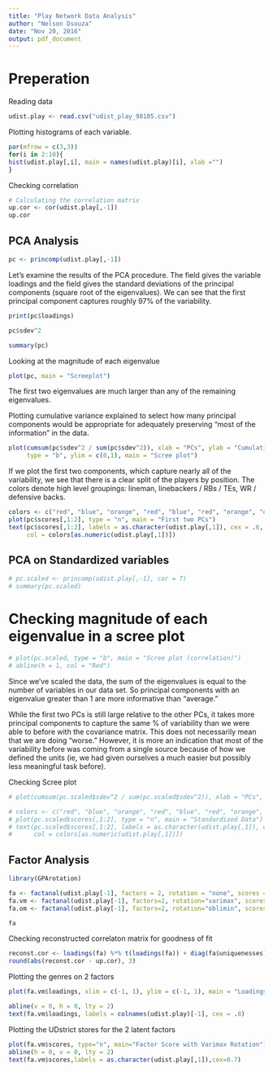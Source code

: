 ---
title: "Play Network Data Analysis"
author: "Nelson Dsouza"
date: "Nov 20, 2016"
output: pdf_document
---

# Preperation

Reading data
```{r}
udist.play <- read.csv("udist_play_98105.csv")
```

Plotting histograms of each variable.
```{r, fig.width = 6, fig.height = 4, fig.align='center'}
par(mfrow = c(3,3))
for(i in 2:10){
hist(udist.play[,i], main = names(udist.play)[i], xlab ="")
}
```

Checking correlation
```{r}
# Calculating the correlation matrix
up.cor <- cor(udist.play[,-1])
up.cor
```

## PCA Analysis

```{r}
pc <- princomp(udist.play[,-1])
```

Let's examine the results of the PCA procedure. The \texttt{loadings} field gives the variable loadings and the \texttt{sdev} field gives the standard deviations of the principal components (square root of the eigenvalues). We can see that the first principal component captures roughly 97\% of the variability.   
```{r}
print(pc$loadings)

pc$sdev^2

summary(pc)
```

Looking at the magnitude of each eigenvalue 
```{r, fig.width = 7, fig.height = 5}
plot(pc, main = "Screeplot")
```
The first two eigenvalues are much larger than any of the remaining eigenvalues.

Plotting cumulative variance explained to select how many principal components would be appropriate for adequately preserving "most of the information" in the data. 
```{r}
plot(cumsum(pc$sdev^2 / sum(pc$sdev^2)), xlab = "PCs", ylab = "Cumulative Var exp",
     type = "b", ylim = c(0,1), main = "Scree plot")
```

If we plot the first two components, which capture nearly all of the variability, we see that there is a clear split of the players by position. The colors denote high level groupings: lineman, linebackers / RBs / TEs, WR / defensive backs.
```{r}
colors <- c("red", "blue", "orange", "red", "blue", "red", "orange", "orange", "red", "orange", "blue", "orange", "blue")
plot(pc$scores[,1:2], type = "n", main = "First two PCs")
text(pc$scores[,1:2], labels = as.character(udist.play[,1]), cex = .6,
     col = colors[as.numeric(udist.play[,1])])
```


## PCA on Standardized variables

```{r}
# pc.scaled <- princomp(udist.play[,-1], cor = T)
# summary(pc.scaled)
```

# Checking magnitude of each eigenvalue in a scree plot
```{r}
# plot(pc.scaled, type = "b", main = "Scree plot (correlation)")
# abline(h = 1, col = "Red")
```
Since we've scaled the data, the sum of the eigenvalues is equal to the number of variables in our data set. So principal components with an eigenvalue greater than 1 are more informative than "average."

While the first two PCs is still large relative to the other PCs, it takes more principal components to capture the same \% of variability than we were able to before with the covariance matrix. This does not necessarily mean that we are doing "worse." However, it is more an indication that most of the variability before was coming from a single source because of how we defined the units (ie, we had given ourselves a much easier but possibly less meaningful task before).

Checking Scree plot
```{r}
# plot(cumsum(pc.scaled$sdev^2 / sum(pc.scaled$sdev^2)), xlab = "PCs", ylab = "Cumulative Var exp", type = "b", ylim = c(0,1), main = "Scree plot (Standardized)")
```
 
```{r}
# colors <- c("red", "blue", "orange", "red", "blue", "red", "orange", "orange", "red", "orange", "blue", "orange", "blue")
# plot(pc.scaled$scores[,1:2], type = "n", main = "Standardized Data")
# text(pc.scaled$scores[,1:2], labels = as.character(udist.play[,1]), cex = .6,
#      col = colors[as.numeric(udist.play[,1])])
```

## Factor Analysis

```{r}
library(GPArotation)

fa <- factanal(udist.play[-1], factors = 2, rotation = "none", scores = "regression")
fa.vm <- factanal(udist.play[-1], factors=2, rotation="varimax", scores="regression")
fa.om <- factanal(udist.play[-1], factors=2, rotation="oblimin", scores="regression")

fa
```

Checking reconstructed correlaton matrix for goodness of fit
```{r}
reconst.cor <- loadings(fa) %*% t(loadings(fa)) + diag(fa$uniquenesses)
round(abs(reconst.cor - up.cor), 3)
```

Plotting the genres on 2 factors
```{r}
plot(fa.vm$loadings, xlim = c(-1, 1), ylim = c(-1, 1), main = "Loadings")

abline(v = 0, h = 0, lty = 2)
text(fa.vm$loadings, labels = colnames(udist.play)[-1], cex = .8)
```

Plotting the UDstrict stores for the 2 latent factors
```{r}
plot(fa.vm$scores, type="n", main="Factor Score with Varimax Rotation")
abline(h = 0, v = 0, lty = 2)
text(fa.vm$scores,labels = as.character(udist.play[,1]),cex=0.7)
```


